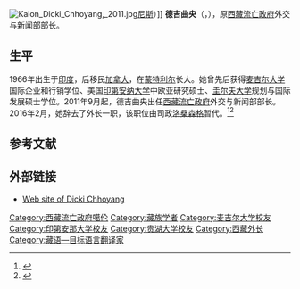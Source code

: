 [[File:Kalon_Dicki_Chhoyang,_2011.jpg|thumb]][[尼斯|尼斯]]）]]
'''德吉曲央'''（{{bo|z=བདེ་སྐྱིད་ཆོས་དབྱིངས་|w=bde skyid chos dbyings}}，{{bd|1966年}}），原[[西藏流亡政府|西藏流亡政府]]外交与新闻部部长。

==生平==
1966年出生于[[印度|印度]]，后移民[[加拿大|加拿大]]，在[[蒙特利尔|蒙特利尔]]长大。她曾先后获得[[麦吉尔大学|麦吉尔大学]]国际企业和行销学位、美国[[印第安纳大学|印第安纳大学]]中欧亚研究硕士、[[圭尔夫大学|圭尔夫大学]]规划与国际发展硕士学位。2011年9月起，德吉曲央出任[[西藏流亡政府|西藏流亡政府]]外交与新闻部部长。2016年2月，她辞去了外长一职，该职位由司政[[洛桑森格|洛桑森格]]暂代。<ref>{{cite web|url=http://www.rfa.org/mandarin/yataibaodao/shaoshuminzu/dz-02282016153609.html|title=流亡西藏外长提出辞职 西藏一青年作家再度被捕|work=自由亚洲电台|date=2016-02-28|accessdate=2016-03-13|archive-date=2016-03-21|archive-url=https://web.archive.org/web/20160321175807/http://www.rfa.org/mandarin/yataibaodao/shaoshuminzu/dz-02282016153609.html|dead-url=no}}</ref><ref>{{cite web|url=http://heyevent.com/event/7nrbygjwwhswqa/|title=圖博流亡政府外交部長訪台立院演說|accessdate=2016-03-13|archive-date=2019-01-26|archive-url=https://web.archive.org/web/20190126114236/http://heyevent.com/event/7nrbygjwwhswqa/|dead-url=no}}</ref>

== 参考文献 ==
{{reflist}}

==外部链接==
{{Commons category|Dicki Chhoyang}}
* [http://www.dickichhoyang.org/welcome Web site of Dicki Chhoyang]{{Dead link|date=2019年4月 |bot=InternetArchiveBot |fix-attempted=yes }}

{{DEFAULTSORT:Chhoyang, Dicki}}
[[Category:西藏流亡政府噶伦|Category:西藏流亡政府噶伦]]
[[Category:藏族学者|Category:藏族学者]]
[[Category:麦吉尔大学校友|Category:麦吉尔大学校友]]
[[Category:印第安那大学校友|Category:印第安那大学校友]]
[[Category:贵湖大学校友|Category:贵湖大学校友]]
[[Category:西藏外长|Category:西藏外长]]
[[Category:藏语—目标语言翻译家|Category:藏语—目标语言翻译家]]